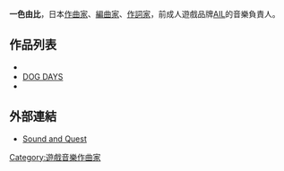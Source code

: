 {{Japanese|japanese=一色由比|kana=いっしきゆい|romaji=Isshikiyui}}
'''一色由比'''{{bd}}，日本[[作曲家|作曲家]]、[[編曲家|編曲家]]、[[作詞家|作詞家]]，前成人遊戲品牌[[AIL|AIL]]的音樂負責人。

== 作品列表 ==
* {{lang|ja|[[etude|七つのふしぎの終わるとき]]}}
* [[DOG_DAYS|DOG DAYS]]
* {{lang|ja|[[もっと_姉、ちゃんとしようよっ!|もっと 姉、ちゃんとしようよっ!]]}}

== 外部連結 ==
* {{ja}} [http://sandq.web.fc2.com/ Sound and Quest]{{Wayback|url=http://sandq.web.fc2.com/ |date=20190609045422 }}

{{Japan-bio-stub}}

[[Category:遊戲音樂作曲家|Category:遊戲音樂作曲家]]